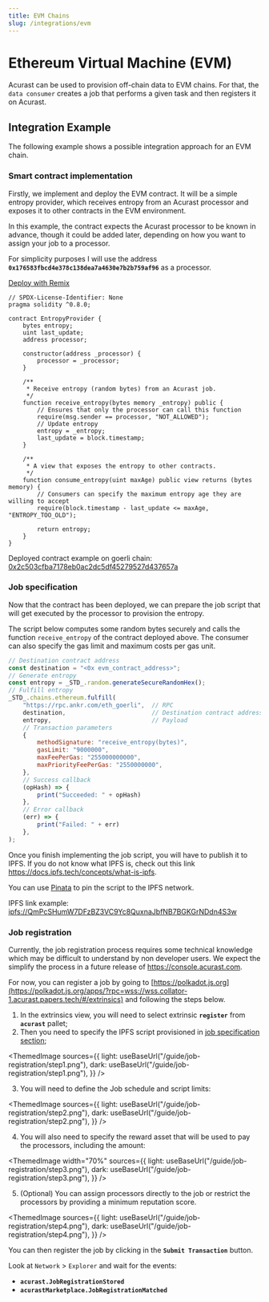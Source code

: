 ```yaml
---
title: EVM Chains
slug: /integrations/evm
---
```



# Ethereum Virtual Machine (EVM)

Acurast can be used to provision off-chain data to EVM chains. For that, the `data consumer` creates a job that performs a given task and then registers it on Acurast.

## Integration Example

The following example shows a possible integration approach for an EVM chain.

### Smart contract implementation

Firstly, we implement and deploy the EVM contract. It will be a simple entropy provider, which receives entropy from an Acurast processor and exposes it to other contracts in the EVM environment.

In this example, the contract expects the Acurast processor to be known in advance, though it could be added later, depending on how you want to assign your job to a processor.

For simplicity purposes I will use the address **`0x176583fbcd4e378c138dea7a4630e7b2b759af96`** as a processor.

[Deploy with Remix](https://remix.ethereum.org/#gist=b6c8ae97c33b35b13386e763f8db92b3)

```solidity title="EntropyProvider.sol"
// SPDX-License-Identifier: None
pragma solidity ^0.8.0;

contract EntropyProvider {
    bytes entropy;
    uint last_update;
    address processor;

    constructor(address _processor) {
        processor = _processor;
    }

    /**
     * Receive entropy (random bytes) from an Acurast job.
     */
    function receive_entropy(bytes memory _entropy) public {
        // Ensures that only the processor can call this function
        require(msg.sender == processor, "NOT_ALLOWED");
        // Update entropy
        entropy = _entropy;
        last_update = block.timestamp;
    }

    /**
     * A view that exposes the entropy to other contracts.
     */
    function consume_entropy(uint maxAge) public view returns (bytes memory) {
        // Consumers can specify the maximum entropy age they are willing to accept
        require(block.timestamp - last_update <= maxAge, "ENTROPY_TOO_OLD");

        return entropy;
    }
}
```
Deployed contract example on goerli chain: [0x2c503cfba7178eb0ac2dc5df45279527d437657a](https://goerli.etherscan.io/address/0x2c503cfba7178eb0ac2dc5df45279527d437657a)

### Job specification

Now that the contract has been deployed, we can prepare the job script that will get executed by the processor to provision the entropy.

The script below computes some random bytes securely and calls the function `receive_entropy` of the contract deployed above. The consumer can also specify the gas limit and maximum costs per gas unit.

<RunnableCode>

```javascript title="JobLogic.js"
// Destination contract address
const destination = "<0x evm_contract_address>";
// Generate entropy
const entropy = _STD_.random.generateSecureRandomHex();
// Fulfill entropy
_STD_.chains.ethereum.fulfill(
    "https://rpc.ankr.com/eth_goerli",  // RPC
    destination,                        // Destination contract address
    entropy,                            // Payload
    // Transaction parameters
    {
        methodSignature: "receive_entropy(bytes)",
        gasLimit: "9000000",
        maxFeePerGas: "255000000000",
        maxPriorityFeePerGas: "2550000000",
    },
    // Success callback
    (opHash) => {
        print("Succeeded: " + opHash)
    },
    // Error callback
    (err) => {
        print("Failed: " + err)
    },
);
```
</RunnableCode>
<div class="padding-vert--md"></div>

Once you finish implementing the job script, you will have to publish it to IPFS. If you do not know what IPFS is, check out this link https://docs.ipfs.tech/concepts/what-is-ipfs.

You can use [Pinata](https://app.pinata.cloud) to pin the script to the IPFS network.

IPFS link example: [ipfs://QmPcSHumW7DFzBZ3VC9Yc8QuxnaJbfNB7BGKGrNDdn4S3w](https://cloudflare-ipfs.com/ipfs/QmPcSHumW7DFzBZ3VC9Yc8QuxnaJbfNB7BGKGrNDdn4S3w)

### Job registration

Currently, the job registration process requires some technical knowledge which may be difficult to understand by non developer users. We expect the simplify the process in a future release of https://console.acurast.com.

For now, you can register a job by going to [https://polkadot.js.org](https://polkadot.js.org/apps/?rpc=wss://wss.collator-1.acurast.papers.tech/#/extrinsics) and following the steps below.

1. In the extrinsics view, you will need to select extrinsic **`register`** from **`acurast`** pallet;
2. Then you need to specify the IPFS script provisioned in [job specification section](#job-specification);

<ThemedImage
  sources={{
    light: useBaseUrl("/guide/job-registration/step1.png"),
    dark: useBaseUrl("/guide/job-registration/step1.png"),
  }}
/>

<div class="padding-vert--md"></div>

3. You will need to define the Job schedule and script limits:

<ThemedImage
  sources={{
    light: useBaseUrl("/guide/job-registration/step2.png"),
    dark: useBaseUrl("/guide/job-registration/step2.png"),
  }}
/>
<div class="padding-vert--md"></div>

4. You will also need to specify the reward asset that will be used to pay the processors, including the amount:

<ThemedImage
  width="70%"
  sources={{
    light: useBaseUrl("/guide/job-registration/step3.png"),
    dark: useBaseUrl("/guide/job-registration/step3.png"),
  }}
/>

<div class="padding-vert--md"></div>

5. (Optional) You can assign processors directly to the job or restrict the processors by providing a minimum reputation score.

<ThemedImage
  sources={{
    light: useBaseUrl("/guide/job-registration/step4.png"),
    dark: useBaseUrl("/guide/job-registration/step4.png"),
  }}
/>

<div class="padding-vert--md"></div>

You can then register the job by clicking in the **`Submit Transaction`** button.

Look at `Network` > `Explorer` and wait for the events:

 - **`acurast.JobRegistrationStored`**
 - **`acurastMarketplace.JobRegistrationMatched`**
